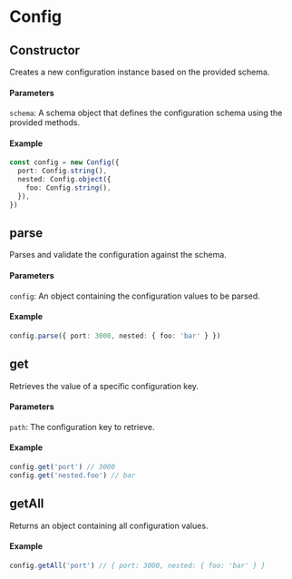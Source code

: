 # Config

## Constructor

Creates a new configuration instance based on the provided schema.

#### Parameters

`schema`: A schema object that defines the configuration schema using the provided methods.

#### Example

```ts
const config = new Config({
  port: Config.string(),
  nested: Config.object({
    foo: Config.string(),
  }),
})
```

## parse

Parses and validate the configuration against the schema.

#### Parameters

`config`: An object containing the configuration values to be parsed.

#### Example

```typescript
config.parse({ port: 3000, nested: { foo: 'bar' } })
```

## get
Retrieves the value of a specific configuration key.

#### Parameters

`path`: The configuration key to retrieve.

#### Example

```typescript
config.get('port') // 3000
config.get('nested.foo') // bar
```

## getAll

Returns an object containing all configuration values.

#### Example

```typescript
config.getAll('port') // { port: 3000, nested: { foo: 'bar' } }
```
